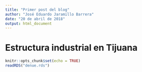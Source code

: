 ```yaml
---
title: "Primer post del blog"
author: "José Eduardo Jaramillo Barrera"
date: "20 de abril de 2018"
output: html_document
---
```


# Estructura industrial en Tijuana

```r
knitr::opts_chunk$set(echo = TRUE)
readRDS("denue.rds")
```



